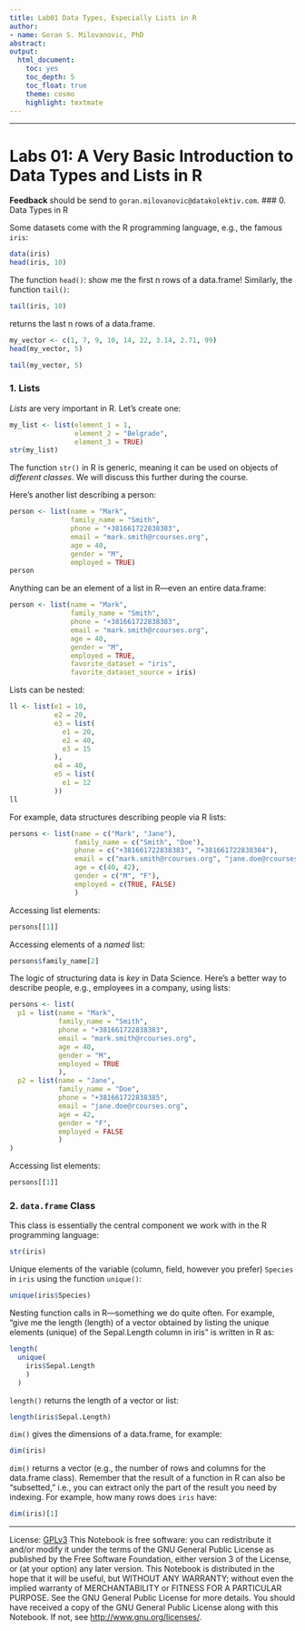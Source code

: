 ```yaml
---
title: Lab01 Data Types, Especially Lists in R
author:
- name: Goran S. Milovanovic, PhD
abstract: 
output:
  html_document:
    toc: yes
    toc_depth: 5
    toc_float: true
    theme: cosmo
    highlight: textmate
---
```


***
# Labs 01: A Very Basic Introduction to Data Types and Lists in R 
**Feedback** should be send to `goran.milovanovic@datakolektiv.com`. 
### 0. Data Types in R

Some datasets come with the R programming language, e.g., the famous `iris`:

```r
data(iris)
head(iris, 10)
```

The function `head()`: show me the first n rows of a data.frame! Similarly, the function `tail()`:

```r
tail(iris, 10)
```

returns the last n rows of a data.frame.

```r
my_vector <- c(1, 7, 9, 10, 14, 22, 3.14, 2.71, 99)
head(my_vector, 5)
```

```r
tail(my_vector, 5)
```

### 1. Lists

*Lists* are very important in R. Let's create one:

```r
my_list <- list(element_1 = 1,
                element_2 = "Belgrade", 
                element_3 = TRUE)
str(my_list)
```

The function `str()` in R is generic, meaning it can be used on objects of *different classes*. We will discuss this further during the course.

Here’s another list describing a person:

```r
person <- list(name = "Mark",
               family_name = "Smith",
               phone = "+381661722838383", 
               email = "mark.smith@rcourses.org", 
               age = 40,
               gender = "M", 
               employed = TRUE)
person
```

Anything can be an element of a list in R—even an entire data.frame:

```r
person <- list(name = "Mark",
               family_name = "Smith",
               phone = "+381661722838383", 
               email = "mark.smith@rcourses.org", 
               age = 40,
               gender = "M", 
               employed = TRUE, 
               favorite_dataset = "iris", 
               favorite_dataset_source = iris)
```

Lists can be nested:

```r
ll <- list(e1 = 10, 
           e2 = 20, 
           e3 = list(
             e1 = 20,
             e2 = 40,
             e3 = 15
           ), 
           e4 = 40,
           e5 = list(
             e1 = 12
           ))
ll
```

For example, data structures describing people via R lists:

```r
persons <- list(name = c("Mark", "Jane"),
                family_name = c("Smith", "Doe"),
                phone = c("+381661722838383", "+381661722838384"),
                email = c("mark.smith@rcourses.org", "jane.doe@rcourses.org"), 
                age = c(40, 42),
                gender = c("M", "F"),
                employed = c(TRUE, FALSE)
                )
```

Accessing list elements:

```r
persons[[1]]
```

Accessing elements of a *named* list:

```r
persons$family_name[2]
```

The logic of structuring data is *key* in Data Science. Here’s a better way to describe people, e.g., employees in a company, using lists:

```r
persons <- list(
  p1 = list(name = "Mark",
            family_name = "Smith",
            phone = "+381661722838383",
            email = "mark.smith@rcourses.org",
            age = 40,
            gender = "M",
            employed = TRUE
            ),
  p2 = list(name = "Jane",
            family_name = "Doe",
            phone = "+381661722838385",
            email = "jane.doe@rcourses.org",
            age = 42,
            gender = "F",
            employed = FALSE
            )
)
```

Accessing list elements:

```r
persons[[1]]
```

### 2. ```data.frame``` Class

This class is essentially the central component we work with in the R programming language:

```r
str(iris)
```

Unique elements of the variable (column, field, however you prefer) `Species` in `iris` using the function `unique()`:

```r
unique(iris$Species)
```

Nesting function calls in R—something we do quite often. For example, "give me the length (length) of a vector obtained by listing the unique elements (unique) of the Sepal.Length column in iris" is written in R as:

```r
length(
  unique(
    iris$Sepal.Length
    )
  )
```

`length()` returns the length of a vector or list:

```r
length(iris$Sepal.Length)
```

`dim()` gives the dimensions of a data.frame, for example:

```r
dim(iris)
```

`dim()` returns a vector (e.g., the number of rows and columns for the data.frame class). Remember that the result of a function in R can also be "subsetted," i.e., you can extract only the part of the result you need by indexing. For example, how many rows does `iris` have:

```r
dim(iris)[1]
```

***
License: [GPLv3](http://www.gnu.org/licenses/gpl-3.0.txt)
This Notebook is free software: you can redistribute it and/or modify it under the terms of the GNU General Public License as published by the Free Software Foundation, either version 3 of the License, or (at your option) any later version.
This Notebook is distributed in the hope that it will be useful, but WITHOUT ANY WARRANTY; without even the implied warranty of MERCHANTABILITY or FITNESS FOR A PARTICULAR PURPOSE.  See the GNU General Public License for more details.
You should have received a copy of the GNU General Public License along with this Notebook. If not, see <http://www.gnu.org/licenses/>.
